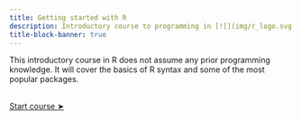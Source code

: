 ```yaml
---
title: Getting started with R
description: Introductory course to programming in [![](img/r_logo.svg.png){width="4%" fig-alt="noshadow"}](https://www.r-project.org/)
title-block-banner: true
---
```


:::{.topdef}

This introductory course in R does not assume any prior programming knowledge. It will cover the basics of R syntax and some of the most popular packages.

:::

<br>
[[Start course ➤](why.qmd)]{.topinline}
